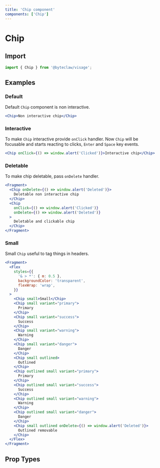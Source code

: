 ```yaml
---
title: 'Chip component'
components: ['Chip']
---
```


# Chip

## Import

```js transpile=false
import { Chip } from '@byteclaw/visage';
```

## Examples

### Default

Default `Chip` component is non interactive.

```jsx live=true
<Chip>Non interactive chip</Chip>
```

### Interactive

To make `Chip` interactive provide `onClick` handler.
Now `Chip` will be focusable and starts reacting to clicks, `Enter` and `Space` key events.

```jsx live=true
<Chip onClick={() => window.alert('Clicked')}>Interactive chip</Chip>
```

### Deletable

To make chip deletable, pass `onDelete` handler.

```jsx live=true
<Fragment>
  <Chip onDelete={() => window.alert('Deleted')}>
    Deletable non interactive chip
  </Chip>
  <Chip
    onClick={() => window.alert('Clicked')}
    onDelete={() => window.alert('Deleted')}
  >
    Deletable and clickable chip
  </Chip>
</Fragment>
```

### Small

Small `Chip` useful to tag things in headers.

```jsx live=true
<Fragment>
  <Flex
    styles={{
      '& > *': { m: 0.5 },
      backgroundColor: 'transparent',
      flexWrap: 'wrap',
    }}
  >
    <Chip small>Small</Chip>
    <Chip small variant="primary">
      Primary
    </Chip>
    <Chip small variant="success">
      Success
    </Chip>
    <Chip small variant="warning">
      Warning
    </Chip>
    <Chip small variant="danger">
      Danger
    </Chip>
    <Chip small outlined>
      Outlined
    </Chip>
    <Chip outlined small variant="primary">
      Primary
    </Chip>
    <Chip outlined small variant="success">
      Success
    </Chip>
    <Chip outlined small variant="warning">
      Warning
    </Chip>
    <Chip outlined small variant="danger">
      Danger
    </Chip>
    <Chip small outlined onDelete={() => window.alert('Deleted')}>
      Outlined removable
    </Chip>
  </Flex>
</Fragment>
```

## Prop Types

<PropTypes component="Chip" />

